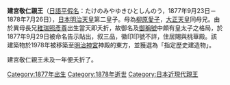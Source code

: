 {{unreferenced|time=2010-08-09T14:10:49+00:00}}
'''建宮敬仁親王'''（[[日語|日語]][[平假名|平假名]]：たけのみやゆきひとしんのう，1877年9月23日－1878年7月26日），[[日本|日本]][[明治天皇|明治天皇]]第二皇子。母為[[柳原愛子|柳原愛子]]，[[大正天皇|大正天皇]]同母兄。由於異母長兄[[稚瑞照彥尊|稚瑞照彥尊]]出生當天即夭折，故御名及[[御稱號|御稱號]]中頗有皇太子之格局，於1877年9月29日被命名告示貼出，叙三品，徽印印號不詳，住居賜與桃華殿。該建築物於1978年被移築至[[明治神宮|明治神宮]]神殿的東方，並獲選為「指定歷史建造物」。

建宮敬仁親王未及一年便夭折了。

[[Category:1877年出生|Category:1877年出生]]
[[Category:1878年逝世|Category:1878年逝世]]
[[Category:日本近現代親王|Category:日本近現代親王]]